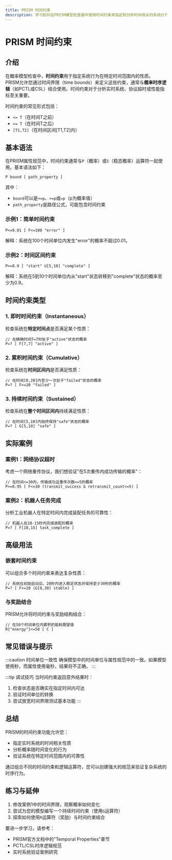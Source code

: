 ```yaml
---
title: PRISM 时间约束
description: 学习如何在PRISM模型检查器中使用时间约束来指定和分析时间相关的系统行为。
---
```


# PRISM 时间约束

## 介绍

在概率模型检查中，**时间约束**用于指定系统行为在特定时间范围内的性质。PRISM允许您通过时间界限（time bounds）来定义这些约束，通常与**概率时序逻辑**（如PCTL或CSL）结合使用。时间约束对于分析实时系统、协议超时或性能指标至关重要。

时间约束的常见形式包括：
- `<= T`（在时间T之前）
- `>= T`（在时间T之后）
- `[T1,T2]`（在时间区间[T1,T2]内）

## 基本语法

在PRISM属性规范中，时间约束通常与`P`（概率）或`S`（稳态概率）运算符一起使用。基本语法如下：

```prism
P bound [ path_property ]
```

其中：
- `bound`可以是`<=p`、`>=p`或`=p`（p为概率值）
- `path_property`是路径公式，可能包含时间约束

### 示例1：简单时间约束

```prism
P<=0.01 [ F<=100 "error" ]
```
解释：系统在100个时间单位内发生"error"的概率不超过0.01。

### 示例2：时间区间约束

```prism
P>=0.9 [ "start" U[5,10] "complete" ]
```
解释：系统在5到10个时间单位内从"start"状态转移到"complete"状态的概率至少为0.9。

## 时间约束类型

### 1. 即时时间约束（Instantaneous）

检查系统在**特定时间点**是否满足某个性质：

```prism
// 在精确时间T=7时处于"active"状态的概率
P=? [ F[7,7] "active" ]
```

### 2. 累积时间约束（Cumulative）

检查系统在**时间区间内**是否满足性质：

```prism
// 在时间[0,20]内至少一次处于"failed"状态的概率
P=? [ F<=20 "failed" ]
```

### 3. 持续时间约束（Sustained）

检查系统在**整个时间区间内**持续满足性质：

```prism
// 在时间[5,10]内始终保持"safe"状态的概率
P=? [ G[5,10] "safe" ]
```

## 实际案例

### 案例1：网络协议超时

考虑一个网络重传协议，我们想验证"在5次重传内成功传输的概率"：

```prism
// 在时间<=30内，传输成功且重传次数<=5的概率
P>=0.95 [ F<=30 (transmit_success & retransmit_count<=5) ]
```

### 案例2：机器人任务完成

分析工业机器人在特定时间内完成装配任务的可靠性：

```prism
// 机器人在10-15秒内完成装配的概率
P=? [ F[10,15] task_complete ]
```

## 高级用法

### 嵌套时间约束

可以组合多个时间约束来表达复杂性质：

```prism
// 系统在初始启动后，20秒内进入稳定状态并保持至少30秒的概率
P=? [ F<=20 (G[0,30] stable) ]
```

### 与奖励结合

PRISM允许将时间约束与奖励结构结合：

```prism
// 在50个时间单位内累积的能耗期望值
R{"energy"}<=50 [ C ]
```

## 常见错误与提示

:::caution 时间单位一致性
确保模型中的时间单位与属性规范中的一致。如果模型使用秒，而属性使用毫秒，结果将不正确。
:::

:::tip 调试技巧
当时间约束返回意外结果时：
1. 检查状态是否确实在指定时间内可达
2. 验证时间单位的转换
3. 尝试放宽时间界限测试基本功能
:::

## 总结

PRISM的时间约束功能允许您：
- 指定实时系统的时间相关性质
- 分析概率随时间变化的行为
- 验证系统在特定时间范围内的可靠性

通过组合不同的时间约束和逻辑运算符，您可以创建强大的规范来验证复杂系统的时序行为。

## 练习与延伸

1. 修改案例1中的时间界限，观察概率如何变化
2. 尝试为您的模型编写一个持续时间约束（使用`G`运算符）
3. 探索如何使用`R`运算符（奖励）与时间约束结合

要进一步学习，请参考：
- PRISM官方文档中的"Temporal Properties"章节
- PCTL/CSL时序逻辑规范
- 实时系统验证案例研究